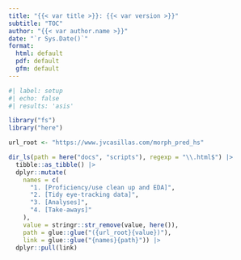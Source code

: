 ```yaml
---
title: "{{< var title >}}: {{< var version >}}"
subtitle: "TOC"
author: "{{< var author.name >}}"
date: "`r Sys.Date()`"
format:
  html: default
  pdf: default
  gfm: default
---
```


```r
#| label: setup
#| echo: false
#| results: 'asis'

library("fs")
library("here")

url_root <- "https://www.jvcasillas.com/morph_pred_hs"

dir_ls(path = here("docs", "scripts"), regexp = "\\.html$") |> 
  tibble::as_tibble() |> 
  dplyr::mutate(
    names = c(
      "1. [Proficiency/use clean up and EDA]",
      "2. [Tidy eye-tracking data]",
      "3. [Analyses]",
      "4. [Take-aways]"
    ), 
    value = stringr::str_remove(value, here()), 
    path = glue::glue("({url_root}{value})"), 
    link = glue::glue("{names}{path}")) |> 
  dplyr::pull(link)
```
